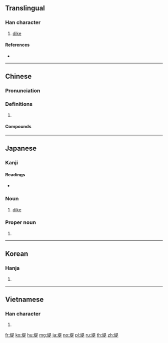 ==Translingual==

===Han character===
{{Han char|rn=32|rad=土|as=09|sn=12|four=46181|canj=GAMO|ids=⿰土是}}

# [[dike]]

====References====
* {{Han ref|kx=0233.200|dkj=05259|dj=0470.360|hdz=10463.010|uh=5824|ud=22564|bh=B3F6|bd=46070}}

----

==Chinese==
{{zh-forms}}

===Pronunciation===
{{zh-pron
|m=tí,dī
|c=tai4
|mn=thê
|mc=y
|oc=y
|cat=
}}

===Definitions===
{{zh-hanzi}}

# {{rfdef|zh}}

====Compounds====
{{zh-der|土堤|圩堤|埂堤|堤壩|堤封|堤岸|堤岸市|堤防|汴堤|決堤|河堤|海堤|白公堤|白堤|築堤|群蟻潰堤|自然堤|范公堤|西堤|長堤|防沙堤|防波堤|須菩堤}}

----

==Japanese==

===Kanji===
{{ja-kanji|grade=c|rs=土09}}

====Readings====
* {{ja-readings|on=[[てい]] (tei), [[し]] (shi)|kun=[[つつみ]] (tsutsumi)}}

===Noun===
{{ja-noun|つつみ}}

# [[dike]]

===Proper noun===
{{ja-pos|つつみ|proper}}

# {{surname|lang=ja|sort=つつみ}}

----

==Korean==

===Hanja===
{{ko-hanja|hangeul=제|rv=je|mr=che}}

# {{defn|lang=ko|sort=土09}}

----

==Vietnamese==

===Han character===
{{vi-hantu|[[chỉ]], [[đê]]|rs=土09}}

# {{defn|lang=vi|sort=土09}}

[[fr:堤]]
[[ko:堤]]
[[hu:堤]]
[[mg:堤]]
[[ja:堤]]
[[no:堤]]
[[pl:堤]]
[[ru:堤]]
[[th:堤]]
[[zh:堤]]